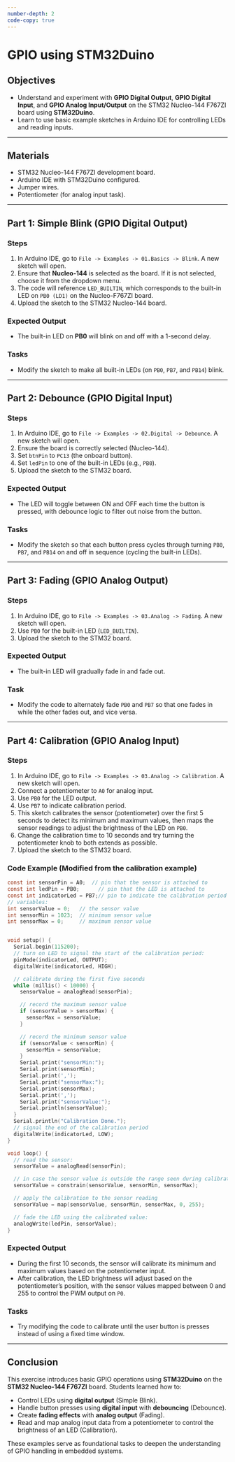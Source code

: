 ```yaml
---
number-depth: 2
code-copy: true
---
```


# GPIO using STM32Duino

## Objectives

- Understand and experiment with **GPIO Digital Output**, **GPIO Digital Input**, and **GPIO Analog Input/Output** on the STM32 Nucleo-144 F767ZI board using **STM32Duino**.
- Learn to use basic example sketches in Arduino IDE for controlling LEDs and reading inputs.


---

## Materials
- STM32 Nucleo-144 F767ZI development board.
- Arduino IDE with STM32Duino configured.
- Jumper wires.
- Potentiometer (for analog input task).

---

## Part 1: Simple Blink (GPIO Digital Output)

### Steps
1. In Arduino IDE, go to `File -> Examples -> 01.Basics -> Blink`. A new sketch will open.
2. Ensure that **Nucleo-144** is selected as the board. If it is not selected, choose it from the dropdown menu.
3. The code will reference `LED_BUILTIN`, which corresponds to the built-in LED on `PB0 (LD1)` on the Nucleo-F767ZI board.
4. Upload the sketch to the STM32 Nucleo-144 board.

### Expected Output
- The built-in LED on **PB0** will blink on and off with a 1-second delay.

### Tasks
- Modify the sketch to make all built-in LEDs (on `PB0`, `PB7`, and `PB14`) blink.

---

## Part 2: Debounce (GPIO Digital Input)

### Steps
1. In Arduino IDE, go to `File -> Examples -> 02.Digital -> Debounce`. A new sketch will open.
2. Ensure the board is correctly selected (Nucleo-144).
3. Set `btnPin` to `PC13` (the onboard button).
4. Set `ledPin` to one of the built-in LEDs (e.g., `PB0`).
5. Upload the sketch to the STM32 board.

### Expected Output
- The LED will toggle between ON and OFF each time the button is pressed, with debounce logic to filter out noise from the button.

### Tasks
- Modify the sketch so that each button press cycles through turning `PB0`, `PB7`, and `PB14` on and off in sequence (cycling the built-in LEDs).

---

## Part 3: Fading (GPIO Analog Output)

### Steps
1. In Arduino IDE, go to `File -> Examples -> 03.Analog -> Fading`. A new sketch will open.
2. Use `PB0` for the built-in LED (`LED_BUILTIN`).
3. Upload the sketch to the STM32 board.

### Expected Output
- The built-in LED will gradually fade in and fade out.

### Task
- Modify the code to alternately fade `PB0` and `PB7` so that one fades in while the other fades out, and vice versa.

---

## Part 4: Calibration (GPIO Analog Input)

### Steps
1. In Arduino IDE, go to `File -> Examples -> 03.Analog -> Calibration`. A new sketch will open.
2. Connect a potentiometer to `A0` for analog input.
3. Use `PB0` for the LED output.
5. Use `PB7` to indicate calibration period.
4. This sketch calibrates the sensor (potentiometer) over the first 5 seconds to detect its minimum and maximum values, then maps the sensor readings to adjust the brightness of the LED on `PB0`.
6. Change the calibration time to 10 seconds and try turning the potentiometer knob to both extends as possible.
7. Upload the sketch to the STM32 board.

### Code Example (Modified from the calibration example)
```c
const int sensorPin = A0;  // pin that the sensor is attached to
const int ledPin = PB0;      // pin that the LED is attached to
const int indicatorLed = PB7;// pin to indicate the calibration period
// variables:
int sensorValue = 0;   // the sensor value
int sensorMin = 1023;  // minimum sensor value
int sensorMax = 0;     // maximum sensor value


void setup() {
  Serial.begin(115200);
  // turn on LED to signal the start of the calibration period:
  pinMode(indicatorLed, OUTPUT);
  digitalWrite(indicatorLed, HIGH);

  // calibrate during the first five seconds
  while (millis() < 10000) {
    sensorValue = analogRead(sensorPin);

    // record the maximum sensor value
    if (sensorValue > sensorMax) {
      sensorMax = sensorValue;
    }

    // record the minimum sensor value
    if (sensorValue < sensorMin) {
      sensorMin = sensorValue;
    }
    Serial.print("sensorMin:");
    Serial.print(sensorMin);
    Serial.print(',');
    Serial.print("sensorMax:");
    Serial.print(sensorMax);
    Serial.print(',');
    Serial.print("sensorValue:");
    Serial.println(sensorValue);
  }  
  Serial.println("Calibration Done.");
  // signal the end of the calibration period
  digitalWrite(indicatorLed, LOW);
}

void loop() {
  // read the sensor:
  sensorValue = analogRead(sensorPin);

  // in case the sensor value is outside the range seen during calibration
  sensorValue = constrain(sensorValue, sensorMin, sensorMax);

  // apply the calibration to the sensor reading
  sensorValue = map(sensorValue, sensorMin, sensorMax, 0, 255);

  // fade the LED using the calibrated value:
  analogWrite(ledPin, sensorValue);
}
```
### Expected Output
- During the first 10 seconds, the sensor will calibrate its minimum and maximum values based on the potentiometer input.
- After calibration, the LED brightness will adjust based on the potentiometer's position, with the sensor values mapped between 0 and 255 to control the PWM output on `P0`.

### Tasks
- Try modifying the code to calibrate until the user button is presses instead of using a fixed time window.

---

## Conclusion
This exercise introduces basic GPIO operations using **STM32Duino** on the **STM32 Nucleo-144 F767ZI** board. Students learned how to:

- Control LEDs using **digital output** (Simple Blink).
- Handle button presses using **digital input** with **debouncing** (Debounce).
- Create **fading effects** with **analog output** (Fading).
- Read and map analog input data from a potentiometer to control the brightness of an LED (Calibration). 

These examples serve as foundational tasks to deepen the understanding of GPIO handling in embedded systems.